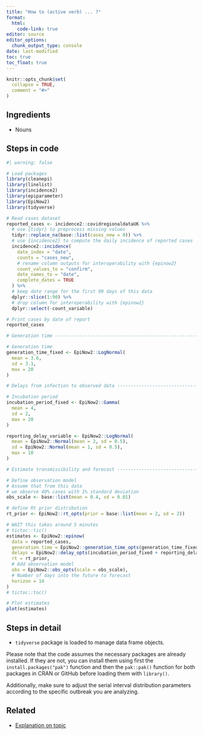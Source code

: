```yaml
---
title: "How to (active verb) ... ?"
format: 
  html:
    code-link: true
editor: source
editor_options: 
  chunk_output_type: console
date: last-modified
toc: true
toc_float: true
---
```


```r
knitr::opts_chunk$set(
  collapse = TRUE,
  comment = "#>"
)
```

## Ingredients

- Nouns

## Steps in code

```r
#| warning: false

# Load packages
library(cleanepi)
library(linelist)
library(incidence2)
library(epiparameter)
library(EpiNow2)
library(tidyverse)

# Read cases dataset
reported_cases <- incidence2::covidregionaldataUK %>%
  # use {tidyr} to preprocess missing values
  tidyr::replace_na(base::list(cases_new = 0)) %>%
  # use {incidence2} to compute the daily incidence of reported cases
  incidence2::incidence(
    date_index = "date",
    counts = "cases_new",
    # rename column outputs for interoperability with {epinow2}
    count_values_to = "confirm",
    date_names_to = "date",
    complete_dates = TRUE
  ) %>%
  # keep date range for the first 90 days of this data
  dplyr::slice(1:90) %>%
  # drop column for interoperability with {epinow2}
  dplyr::select(-count_variable)

# Print cases by date of report
reported_cases

# Generation time ---------------------------------------------------------

# Generation time
generation_time_fixed <- EpiNow2::LogNormal(
  mean = 3.6,
  sd = 3.1,
  max = 20
)

# Delays from infection to observed data ----------------------------------

# Incubation period
incubation_period_fixed <- EpiNow2::Gamma(
  mean = 4,
  sd = 2,
  max = 20
)

reporting_delay_variable <- EpiNow2::LogNormal(
  mean = EpiNow2::Normal(mean = 2, sd = 0.5),
  sd = EpiNow2::Normal(mean = 1, sd = 0.5),
  max = 10
)

# Estimate transmissibility and forecast ----------------------------------

# Define observation model
# Assume that from this data
# we observe 40% cases with 1% standard deviation
obs_scale <- base::list(mean = 0.4, sd = 0.01)

# define Rt prior distribution
rt_prior <- EpiNow2::rt_opts(prior = base::list(mean = 2, sd = 2))

# WAIT this takes around 5 minutes
# tictoc::tic()
estimates <- EpiNow2::epinow(
  data = reported_cases,
  generation_time = EpiNow2::generation_time_opts(generation_time_fixed),
  delays = EpiNow2::delay_opts(incubation_period_fixed + reporting_delay_variable),
  rt = rt_prior,
  # Add observation model
  obs = EpiNow2::obs_opts(scale = obs_scale),
  # Number of days into the future to forecast
  horizon = 14
)
# tictoc::toc()

# Plot estimates
plot(estimates)
```

## Steps in detail

<!-- OPTIONAL -->

<!-- reduce length of strings with a large language model like chatgpt -->

- `tidyverse` package is loaded to manage data frame objects.

<!-- must: keep to warn users on how to install packages -->

Please note that the code assumes the necessary packages are already installed. If they are not, you can install them using first the `install.packages("pak")` function and then the `pak::pak()` function for both packages in CRAN or GitHub before loading them with `library()`. 

<!-- optional: erase if no assumed distribution is needed -->

Additionally, make sure to adjust the serial interval distribution parameters according to the specific outbreak you are analyzing.

## Related

- [Explanation on topic](link)
